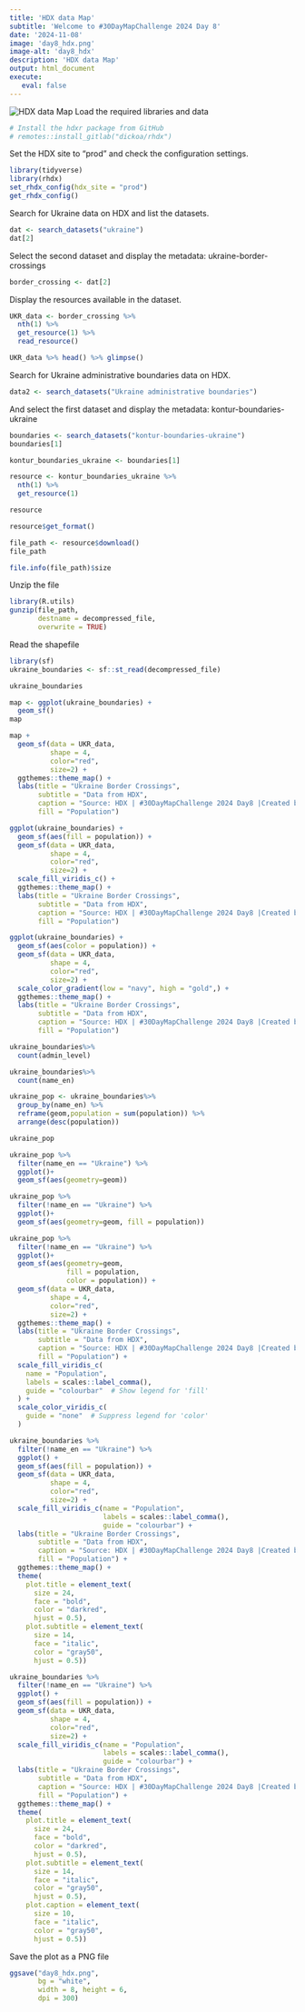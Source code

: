 ```yaml
---
title: 'HDX data Map'
subtitle: 'Welcome to #30DayMapChallenge 2024 Day 8'
date: '2024-11-08'
image: 'day8_hdx.png'
image-alt: 'day8_hdx'
description: 'HDX data Map'
output: html_document
execute: 
   eval: false
---
```


![HDX data Map](day8_hdx.png)
Load the required libraries and data
```r
# Install the hdxr package from GitHub
# remotes::install_gitlab("dickoa/rhdx")
```


Set the HDX site to "prod" and check the configuration settings.
```r
library(tidyverse)
library(rhdx)
set_rhdx_config(hdx_site = "prod")
get_rhdx_config()
```

Search for Ukraine data on HDX and list the datasets.
```r
dat <- search_datasets("ukraine")
dat[2]
```

Select the second dataset and display the metadata: ukraine-border-crossings
```r
border_crossing <- dat[2]
```

Display the resources available in the dataset.
```r
UKR_data <- border_crossing %>%
  nth(1) %>%
  get_resource(1) %>%
  read_resource() 

UKR_data %>% head() %>% glimpse()
```

Search for Ukraine administrative boundaries data on HDX.
```r
data2 <- search_datasets("Ukraine administrative boundaries")
```

And select the first dataset and display the metadata: kontur-boundaries-ukraine
```r
boundaries <- search_datasets("kontur-boundaries-ukraine")
boundaries[1]
```


```r
kontur_boundaries_ukraine <- boundaries[1]
```


```r
resource <- kontur_boundaries_ukraine %>%
  nth(1) %>%
  get_resource(1)

resource
```

```r
resource$get_format()
```


```r
file_path <- resource$download()
file_path
```



```r
file.info(file_path)$size
```


Unzip the file
```r
library(R.utils)
gunzip(file_path, 
       destname = decompressed_file, 
       overwrite = TRUE)
```

Read the shapefile
```r
library(sf)
ukraine_boundaries <- sf::st_read(decompressed_file)
```
```r
ukraine_boundaries
```


```r
map <- ggplot(ukraine_boundaries) +
  geom_sf()
map
```


```r
map +
  geom_sf(data = UKR_data, 
          shape = 4,
          color="red", 
          size=2) +
  ggthemes::theme_map() +
  labs(title = "Ukraine Border Crossings",
       subtitle = "Data from HDX",
       caption = "Source: HDX | #30DayMapChallenge 2024 Day8 |Created by @fgazzelloni",
       fill = "Population") 
```

```r
ggplot(ukraine_boundaries) +
  geom_sf(aes(fill = population)) +
  geom_sf(data = UKR_data, 
          shape = 4,
          color="red", 
          size=2) +
  scale_fill_viridis_c() +
  ggthemes::theme_map() +
  labs(title = "Ukraine Border Crossings",
       subtitle = "Data from HDX",
       caption = "Source: HDX | #30DayMapChallenge 2024 Day8 |Created by @fgazzelloni",
       fill = "Population") 
```


```r
ggplot(ukraine_boundaries) +
  geom_sf(aes(color = population)) +
  geom_sf(data = UKR_data, 
          shape = 4,
          color="red", 
          size=2) +
  scale_color_gradient(low = "navy", high = "gold",) +
  ggthemes::theme_map() +
  labs(title = "Ukraine Border Crossings",
       subtitle = "Data from HDX",
       caption = "Source: HDX | #30DayMapChallenge 2024 Day8 |Created by @fgazzelloni",
       fill = "Population") 
```
```r
ukraine_boundaries%>%
  count(admin_level)
```
```r
ukraine_boundaries%>%
  count(name_en)
```
```r
ukraine_pop <- ukraine_boundaries%>%
  group_by(name_en) %>%
  reframe(geom,population = sum(population)) %>%
  arrange(desc(population)) 

ukraine_pop
```
```r
ukraine_pop %>%
  filter(name_en == "Ukraine") %>%
  ggplot()+
  geom_sf(aes(geometry=geom)) 
```
```r
ukraine_pop %>%
  filter(!name_en == "Ukraine") %>%
  ggplot()+
  geom_sf(aes(geometry=geom, fill = population)) 
```

```r
ukraine_pop %>%
  filter(!name_en == "Ukraine") %>%
  ggplot()+
  geom_sf(aes(geometry=geom, 
              fill = population, 
              color = population)) +
  geom_sf(data = UKR_data, 
          shape = 4,
          color="red", 
          size=2) +
  ggthemes::theme_map() +
  labs(title = "Ukraine Border Crossings",
       subtitle = "Data from HDX",
       caption = "Source: HDX | #30DayMapChallenge 2024 Day8 |Created by @fgazzelloni",
       fill = "Population") +
  scale_fill_viridis_c(
    name = "Population",
    labels = scales::label_comma(),
    guide = "colourbar"  # Show legend for 'fill'
  ) +
  scale_color_viridis_c(
    guide = "none"  # Suppress legend for 'color'
  ) 
```


```r
ukraine_boundaries %>%
  filter(!name_en == "Ukraine") %>%
  ggplot() +
  geom_sf(aes(fill = population)) +
  geom_sf(data = UKR_data, 
          shape = 4,
          color="red", 
          size=2) +
  scale_fill_viridis_c(name = "Population",
                       labels = scales::label_comma(),
                       guide = "colourbar") +
  labs(title = "Ukraine Border Crossings",
       subtitle = "Data from HDX",
       caption = "Source: HDX | #30DayMapChallenge 2024 Day8 |Created by @fgazzelloni",
       fill = "Population") +
  ggthemes::theme_map() +
  theme(
    plot.title = element_text(
      size = 24,
      face = "bold", 
      color = "darkred",  
      hjust = 0.5),
    plot.subtitle = element_text(
      size = 14,
      face = "italic",
      color = "gray50",
      hjust = 0.5)) 
```
```r
ukraine_boundaries %>%
  filter(!name_en == "Ukraine") %>%
  ggplot() +
  geom_sf(aes(fill = population)) +
  geom_sf(data = UKR_data, 
          shape = 4,
          color="red", 
          size=2) +
  scale_fill_viridis_c(name = "Population",
                       labels = scales::label_comma(),
                       guide = "colourbar") +
  labs(title = "Ukraine Border Crossings",
       subtitle = "Data from HDX",
       caption = "Source: HDX | #30DayMapChallenge 2024 Day8 |Created by @fgazzelloni",
       fill = "Population") +
  ggthemes::theme_map() +
  theme(
    plot.title = element_text(
      size = 24,
      face = "bold", 
      color = "darkred",  
      hjust = 0.5),
    plot.subtitle = element_text(
      size = 14,
      face = "italic",
      color = "gray50",
      hjust = 0.5),
    plot.caption = element_text(
      size = 10,
      face = "italic",
      color = "gray50",
      hjust = 0.5))
```

Save the plot as a PNG file

```r
ggsave("day8_hdx.png", 
       bg = "white",
       width = 8, height = 6, 
       dpi = 300) 
```

